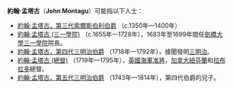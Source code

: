 {{disambig|Cat=五字人名消歧义}}

'''約翰·孟塔古'''（'''John Montagu'''）可能指以下人士：

* [[約翰·孟塔古，第三代索爾斯伯利伯爵|約翰·孟塔古，第三代索爾斯伯利伯爵]] （c.1350年—1400年）
* [[約翰·孟塔古_(三一學院)|約翰·孟塔古 (三一學院)]] （c.1655年—1728年），1683年至1699年間任[[劍橋大學三一學院|劍橋大學三一學院]]院長。
* [[約翰·孟塔古，第四代三明治伯爵|約翰·孟塔古，第四代三明治伯爵]] （1718年—1792年），據聞發明[[三明治|三明治]]。
* [[約翰·孟塔古_(總督)|約翰·孟塔古 (總督)]] （1719年—1795年），[[英國|英國]][[海軍准將|海軍准將]]，[[加拿大|加拿大]][[紐芬蘭|紐芬蘭]]和[[拉布拉多|拉布拉多]]總督。
* [[約翰·孟塔古，第五代三明治伯爵|約翰·孟塔古，第五代三明治伯爵]] （1743年—1814年），第四代伯爵的兒子。